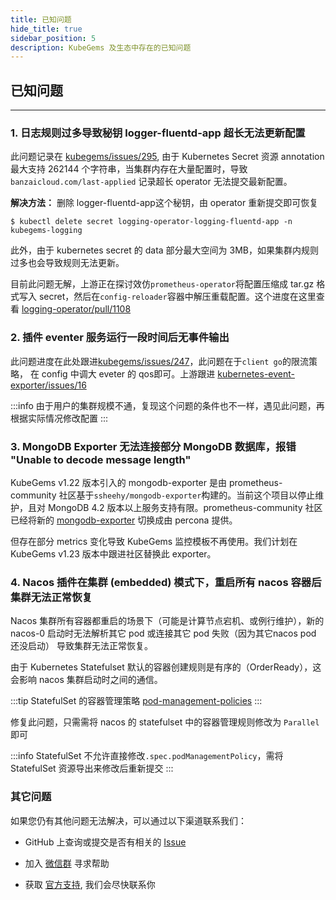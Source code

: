 ```yaml
---
title: 已知问题
hide_title: true
sidebar_position: 5
description: KubeGems 及生态中存在的已知问题
---
```


## 已知问题

---

### 1. 日志规则过多导致秘钥 logger-fluentd-app 超长无法更新配置

此问题记录在 [kubegems/issues/295](https://github.com/kubegems/kubegems/issues/295), 由于 Kubernetes Secret 资源 annotation 最大支持 262144 个字符串，当集群内存在大量配置时，导致 `banzaicloud.com/last-applied` 记录超长 operator 无法提交最新配置。

**解决方法：** 删除 logger-fluentd-app这个秘钥，由 operator 重新提交即可恢复
 
```
$ kubectl delete secret logging-operator-logging-fluentd-app -n kubegems-logging
```

此外，由于 kubernetes secret 的 data 部分最大空间为 3MB，如果集群内规则过多也会导致规则无法更新。

目前此问题无解，上游正在探讨效仿`prometheus-operator`将配置压缩成 tar.gz 格式写入 secret，然后在`config-reloader`容器中解压重载配置。这个进度在这里查看 [logging-operator/pull/1108](https://github.com/banzaicloud/logging-operator/pull/1108)

### 2. 插件 eventer 服务运行一段时间后无事件输出

此问题进度在此处跟进[kubegems/issues/247](https://github.com/kubegems/kubegems/issues/247)，此问题在于`client go`的限流策略， 在 config 中调大 eveter 的 qos即可。上游跟进 [kubernetes-event-exporter/issues/16](https://github.com/resmoio/kubernetes-event-exporter/issues/16)

:::info
由于用户的集群规模不通，复现这个问题的条件也不一样，遇见此问题，再根据实际情况修改配置
:::

### 3. MongoDB Exporter 无法连接部分 MongoDB 数据库，报错 "Unable to decode message length"

KubeGems v1.22 版本引入的 mongodb-exporter 是由 prometheus-community 社区基于`ssheehy/mongodb-exporter`构建的。当前这个项目以停止维护，且对 MongoDB 4.2 版本以上服务支持有限。prometheus-community 社区已经将新的 [mongodb-exporter](https://github.com/percona/mongodb_exporter) 切换成由 percona 提供。

但存在部分 metrics 变化导致 KubeGems 监控模板不再使用。我们计划在 KubeGems v1.23 版本中跟进社区替换此 exporter。

### 4. Nacos 插件在集群 (embedded) 模式下，重启所有 nacos 容器后集群无法正常恢复

Nacos 集群所有容器都重启的场景下（可能是计算节点宕机、或例行维护），新的 nacos-0 启动时无法解析其它 pod 或连接其它 pod 失败（因为其它nacos pod 还没启动） 导致集群无法正常恢复。

由于 Kubernetes Statefulset 默认的容器创建规则是有序的（OrderReady），这会影响 nacos 集群启动时之间的通信。

:::tip StatefulSet 的容器管理策略 [pod-management-policies](https://kubernetes.io/docs/concepts/workloads/controllers/statefulset/#pod-management-policies)
:::

修复此问题，只需需将 nacos 的 statefulset 中的容器管理规则修改为 `Parallel` 即可

:::info 
StatefulSet 不允许直接修改`.spec.podManagementPolicy`，需将 StatefulSet 资源导出来修改后重新提交
:::

### 其它问题

如果您仍有其他问题无法解决，可以通过以下渠道联系我们：

- GitHub 上查询或提交是否有相关的 [Issue](https://github.com/kubegems/kubegems/issues)

- 加入 [微信群](../../community/support#wechat) 寻求帮助

- 获取 [官方支持](https://wj.qq.com/s2/10923500/96e0/), 我们会尽快联系你